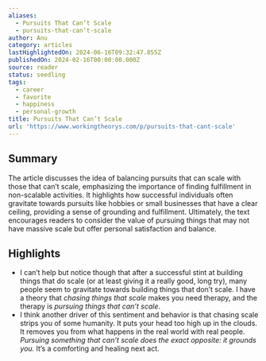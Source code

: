 ```yaml
---
aliases:
  - Pursuits That Can’t Scale
  - pursuits-that-can’t-scale
author: Anu
category: articles
lastHighlightedOn: 2024-06-16T09:32:47.855Z
publishedOn: 2024-02-16T00:00:00.000Z
source: reader
status: seedling
tags:
  - career
  - favorite
  - happiness
  - personal-growth
title: Pursuits That Can’t Scale
url: 'https://www.workingtheorys.com/p/pursuits-that-cant-scale'
---
```

## Summary

The article discusses the idea of balancing pursuits that can scale with those that can’t scale, emphasizing the importance of finding fulfillment in non-scalable activities. It highlights how successful individuals often gravitate towards pursuits like hobbies or small businesses that have a clear ceiling, providing a sense of grounding and fulfillment. Ultimately, the text encourages readers to consider the value of pursuing things that may not have massive scale but offer personal satisfaction and balance.

## Highlights

- I can’t help but notice though that after a successful stint at building things that do scale (or at least giving it a really good, long try), many people seem to gravitate towards building things that don’t scale.
  I have a theory that _chasing things that scale_ makes you need therapy, and the therapy is _pursuing things that can’t scale_.
- I think another driver of this sentiment and behavior is that chasing scale strips you of some humanity. It puts your head too high up in the clouds. It removes you from what happens in the real world with real people. _Pursuing something that can’t scale does the exact opposite: it grounds you._ It’s a comforting and healing next act.
